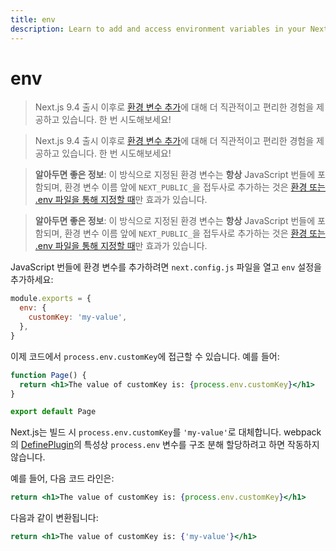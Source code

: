 ```yaml
---
title: env
description: Learn to add and access environment variables in your Next.js application at build time.
---
```


# env

<AppOnly>

> Next.js 9.4 출시 이후로 [환경 변수 추가](/docs/app/building-your-application/configuring/environment-variables)에 대해 더 직관적이고 편리한 경험을 제공하고 있습니다. 한 번 시도해보세요!

</AppOnly>

<PagesOnly>

> Next.js 9.4 출시 이후로 [환경 변수 추가](/docs/pages/building-your-application/configuring/environment-variables)에 대해 더 직관적이고 편리한 경험을 제공하고 있습니다. 한 번 시도해보세요!

</PagesOnly>

<AppOnly>

> **알아두면 좋은 정보**: 이 방식으로 지정된 환경 변수는 **항상** JavaScript 번들에 포함되며, 환경 변수 이름 앞에 `NEXT_PUBLIC_`을 접두사로 추가하는 것은 [환경 또는 .env 파일을 통해 지정할 때](/docs/app/building-your-application/configuring/environment-variables)만 효과가 있습니다.

</AppOnly>

<PagesOnly>

> **알아두면 좋은 정보**: 이 방식으로 지정된 환경 변수는 **항상** JavaScript 번들에 포함되며, 환경 변수 이름 앞에 `NEXT_PUBLIC_`을 접두사로 추가하는 것은 [환경 또는 .env 파일을 통해 지정할 때](/docs/pages/building-your-application/configuring/environment-variables)만 효과가 있습니다.

</PagesOnly>

JavaScript 번들에 환경 변수를 추가하려면 `next.config.js` 파일을 열고 `env` 설정을 추가하세요:

```js filename="next.config.js"
module.exports = {
  env: {
    customKey: 'my-value',
  },
}
```

이제 코드에서 `process.env.customKey`에 접근할 수 있습니다. 예를 들어:

```jsx
function Page() {
  return <h1>The value of customKey is: {process.env.customKey}</h1>
}

export default Page
```

Next.js는 빌드 시 `process.env.customKey`를 `'my-value'`로 대체합니다. webpack의 [DefinePlugin](https://webpack.js.org/plugins/define-plugin/)의 특성상 `process.env` 변수를 구조 분해 할당하려고 하면 작동하지 않습니다.

예를 들어, 다음 코드 라인은:

```jsx
return <h1>The value of customKey is: {process.env.customKey}</h1>
```

다음과 같이 변환됩니다:

```jsx
return <h1>The value of customKey is: {'my-value'}</h1>
```
